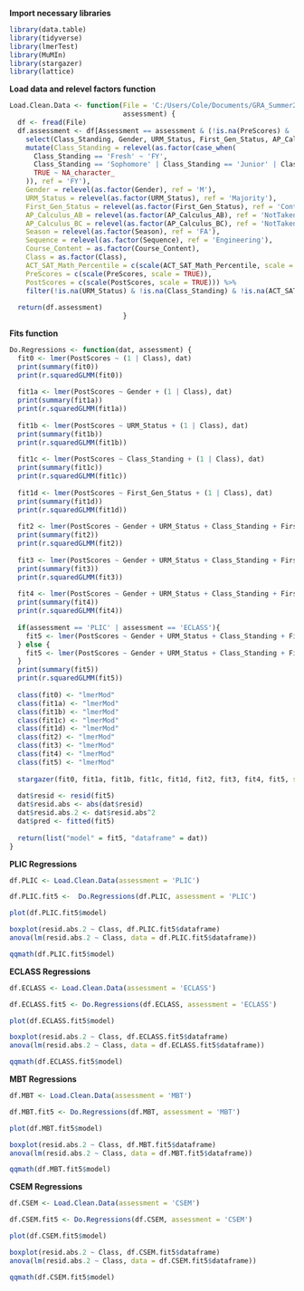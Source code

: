 **Import necessary libraries**
```r
library(data.table)
library(tidyverse)
library(lmerTest)
library(MuMIn)
library(stargazer)
library(lattice)
```

**Load data and relevel factors function**
```r
Load.Clean.Data <- function(File = 'C:/Users/Cole/Documents/GRA_Summer2019/MasterDiagnosticDataConstruction/MasterData.csv',
                            assessment) {
  df <- fread(File)
  df.assessment <- df[Assessment == assessment & (!is.na(PreScores) & !is.na(PostScores))] %>%
    select(Class_Standing, Gender, URM_Status, First_Gen_Status, AP_Calculus_AB, AP_Calculus_BC, ACT_SAT_Math_Percentile, PreScores, PostScores, Season, Sequence, Course_Content, Class) %>%
    mutate(Class_Standing = relevel(as.factor(case_when(
      Class_Standing == 'Fresh' ~ 'FY',
      Class_Standing == 'Sophomore' | Class_Standing == 'Junior' | Class_Standing == 'Senior' ~ 'BFY',
      TRUE ~ NA_character_
    )), ref = 'FY'),
    Gender = relevel(as.factor(Gender), ref = 'M'),
    URM_Status = relevel(as.factor(URM_Status), ref = 'Majority'),
    First_Gen_Status = relevel(as.factor(First_Gen_Status), ref = 'ContGen'),
    AP_Calculus_AB = relevel(as.factor(AP_Calculus_AB), ref = 'NotTaken'),
    AP_Calculus_BC = relevel(as.factor(AP_Calculus_BC), ref = 'NotTaken'),
    Season = relevel(as.factor(Season), ref = 'FA'),
    Sequence = relevel(as.factor(Sequence), ref = 'Engineering'),
    Course_Content = as.factor(Course_Content),
    Class = as.factor(Class),
    ACT_SAT_Math_Percentile = c(scale(ACT_SAT_Math_Percentile, scale = TRUE)),
    PreScores = c(scale(PreScores, scale = TRUE)),
    PostScores = c(scale(PostScores, scale = TRUE))) %>%
    filter(!is.na(URM_Status) & !is.na(Class_Standing) & !is.na(ACT_SAT_Math_Percentile))
  
  return(df.assessment)
                            }
```

**Fits function**
```r
Do.Regressions <- function(dat, assessment) {
  fit0 <- lmer(PostScores ~ (1 | Class), dat)
  print(summary(fit0))
  print(r.squaredGLMM(fit0))
  
  fit1a <- lmer(PostScores ~ Gender + (1 | Class), dat)
  print(summary(fit1a))
  print(r.squaredGLMM(fit1a))
  
  fit1b <- lmer(PostScores ~ URM_Status + (1 | Class), dat)
  print(summary(fit1b))
  print(r.squaredGLMM(fit1b))
  
  fit1c <- lmer(PostScores ~ Class_Standing + (1 | Class), dat)
  print(summary(fit1c))
  print(r.squaredGLMM(fit1c))
  
  fit1d <- lmer(PostScores ~ First_Gen_Status + (1 | Class), dat)
  print(summary(fit1d))
  print(r.squaredGLMM(fit1d))
  
  fit2 <- lmer(PostScores ~ Gender + URM_Status + Class_Standing + First_Gen_Status + (1 | Class), dat)
  print(summary(fit2))
  print(r.squaredGLMM(fit2))
  
  fit3 <- lmer(PostScores ~ Gender + URM_Status + Class_Standing + First_Gen_Status + PreScores + (1 | Class), dat)
  print(summary(fit3))
  print(r.squaredGLMM(fit3))
  
  fit4 <- lmer(PostScores ~ Gender + URM_Status + Class_Standing + First_Gen_Status + PreScores + ACT_SAT_Math_Percentile + AP_Calculus_AB + AP_Calculus_BC + (1 | Class), dat)
  print(summary(fit4))
  print(r.squaredGLMM(fit4))
  
  if(assessment == 'PLIC' | assessment == 'ECLASS'){
    fit5 <- lmer(PostScores ~ Gender + URM_Status + Class_Standing + First_Gen_Status + PreScores + ACT_SAT_Math_Percentile + AP_Calculus_AB + AP_Calculus_BC + Season + Sequence + Course_Content + (1 | Class), dat)
  } else {
    fit5 <- lmer(PostScores ~ Gender + URM_Status + Class_Standing + First_Gen_Status + PreScores + ACT_SAT_Math_Percentile + AP_Calculus_AB + AP_Calculus_BC + Season + Sequence + (1 | Class), dat)
  }
  print(summary(fit5))
  print(r.squaredGLMM(fit5))
  
  class(fit0) <- "lmerMod"
  class(fit1a) <- "lmerMod"
  class(fit1b) <- "lmerMod"
  class(fit1c) <- "lmerMod"
  class(fit1d) <- "lmerMod"
  class(fit2) <- "lmerMod"
  class(fit3) <- "lmerMod"
  class(fit4) <- "lmerMod"
  class(fit5) <- "lmerMod"
  
  stargazer(fit0, fit1a, fit1b, fit1c, fit1d, fit2, fit3, fit4, fit5, star.cutoffs = c(0.05, 0.01, 0.001), intercept.bottom = FALSE, out = paste(assessment, '.tex'), intercept.top = TRUE, omit.stat = 'all')
  
  dat$resid <- resid(fit5)
  dat$resid.abs <- abs(dat$resid)
  dat$resid.abs.2 <- dat$resid.abs^2
  dat$pred <- fitted(fit5)
  
  return(list("model" = fit5, "dataframe" = dat))
}
```

**PLIC Regressions**
```r
df.PLIC <- Load.Clean.Data(assessment = 'PLIC')

df.PLIC.fit5 <-  Do.Regressions(df.PLIC, assessment = 'PLIC')

plot(df.PLIC.fit5$model)

boxplot(resid.abs.2 ~ Class, df.PLIC.fit5$dataframe)
anova(lm(resid.abs.2 ~ Class, data = df.PLIC.fit5$dataframe))

qqmath(df.PLIC.fit5$model)
```

**ECLASS Regressions**
```r
df.ECLASS <- Load.Clean.Data(assessment = 'ECLASS')

df.ECLASS.fit5 <- Do.Regressions(df.ECLASS, assessment = 'ECLASS')

plot(df.ECLASS.fit5$model)

boxplot(resid.abs.2 ~ Class, df.ECLASS.fit5$dataframe)
anova(lm(resid.abs.2 ~ Class, data = df.ECLASS.fit5$dataframe))

qqmath(df.ECLASS.fit5$model)
```

**MBT Regressions**
```r
df.MBT <- Load.Clean.Data(assessment = 'MBT')

df.MBT.fit5 <- Do.Regressions(df.MBT, assessment = 'MBT')

plot(df.MBT.fit5$model)

boxplot(resid.abs.2 ~ Class, df.MBT.fit5$dataframe)
anova(lm(resid.abs.2 ~ Class, data = df.MBT.fit5$dataframe))

qqmath(df.MBT.fit5$model)
```

**CSEM Regressions**
```r
df.CSEM <- Load.Clean.Data(assessment = 'CSEM')

df.CSEM.fit5 <- Do.Regressions(df.CSEM, assessment = 'CSEM')

plot(df.CSEM.fit5$model)

boxplot(resid.abs.2 ~ Class, df.CSEM.fit5$dataframe)
anova(lm(resid.abs.2 ~ Class, data = df.CSEM.fit5$dataframe))

qqmath(df.CSEM.fit5$model)
```